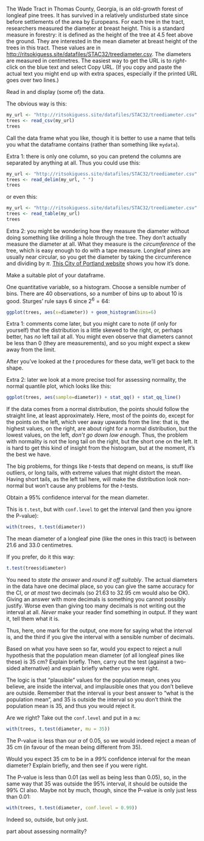 \question The Wade Tract in Thomas County, Georgia, is an old-growth forest of longleaf pine trees. It has survived in a relatively undisturbed state since before settlements of the area by Europeans. For each tree in the tract, researchers measured the diameter at breast height. This is a standard measure in forestry: it is defined as the height of the tree at 4.5 feet above the ground.\endnote{The height of a typical human breast off the ground. Men have a breast too, you know.} They are interested in the mean diameter at breast height of the trees in this tract. These values are in [http://ritsokiguess.site/datafiles/STAC32/treediameter.csv](http://ritsokiguess.site/datafiles/STAC32/treediameter.csv). The diameters are measured in centimetres.
The easiest way to get the URL is to *right*-click on the blue text and select Copy URL. (If you copy and paste the actual text you might end up with extra spaces, especially if the printed URL goes over two lines.)

\bP

\p[2] Read in and display (some of) the data.

\bS

The obvious way is this:

```r
my_url <- "http://ritsokiguess.site/datafiles/STAC32/treediameter.csv"
trees <- read_csv(my_url)
trees
```

Call the data frame what you like, though it is better to use a name that tells you what the dataframe contains (rather than something like `mydata`). 

Extra 1: there is only one column, so you can pretend the columns are separated by anything at all. Thus you could use this:

```r
my_url <- "http://ritsokiguess.site/datafiles/STAC32/treediameter.csv"
trees <- read_delim(my_url, " ")
trees
```

or even this:

```r
my_url <- "http://ritsokiguess.site/datafiles/STAC32/treediameter.csv"
trees <- read_table(my_url)
trees
```

Extra 2: you might be wondering how they measure the diameter without doing something like drilling a hole through the tree. They don't actually measure the diameter at all. What they measure is the *circumference* of the tree, which is easy enough to do with a tape measure. Longleaf pines are usually near circular, so you get the diameter by taking the circumference and dividing by $\pi$. [This City of Portland website](https://www.portlandoregon.gov/trees/article/424017) shows you how it's done.

\eS

\p Make a suitable plot of your dataframe.

\bS

One quantitative variable, so a histogram. Choose a sensible number of bins. There are 40 observations, so a number of bins up to about 10 is good. Sturges' rule says 6 since $2^6=64$:

```r
ggplot(trees, aes(x=diameter)) + geom_histogram(bins=6)
```

Extra 1: comments come later, but you might care to note (if only for yourself) that the distribution is a little skewed to the right, or, perhaps better, has *no* left tail at all. You might even observe that diameters cannot be less than 0 (they are measurements), and so you might expect a skew away from the limit. 

After you've looked at the $t$ procedures for these data, we'll get back to the shape. 

Extra 2: later we look at a more precise tool for assessing normality, the normal quantile plot, which looks like this:

```r
ggplot(trees, aes(sample=diameter)) + stat_qq() + stat_qq_line()
```

If the data comes from a normal distribution, the points should follow the straight line, at least approximately. Here, most of the points do, except for the points on the left, which veer away upwards from the line: that is, the highest values, on the right, are about right for a normal distribution, but the lowest values, on the left, *don't go down low enough*.\endnote{They cannot go down far enough, because they can't go below zero.}
Thus, the problem with normality is not the long tail on the right, but the short one on the left. It is hard to get this kind of insight from the histogram, but at the moment, it's the best we have.

The big problems, for things like $t$-tests that depend on means, is stuff like outliers, or long tails, with extreme values that might distort the mean. Having short tails, as the left tail here, will make the distribution look non-normal but won't cause any problems for the $t$-tests.


\eS

\p[3] Obtain a 95% confidence interval for the mean diameter.

\bS

This is `t.test`, but with `conf.level` to get the interval (and then you ignore the P-value):

```r
with(trees, t.test(diameter))
```

The mean diameter of a longleaf pine (like the ones in this tract) is between 21.6 and 33.0 centimetres.

If you prefer, do it this way:
```r
t.test(trees$diameter)
```


You need to *state the answer* and *round it off suitably*. The actual diameters in the data have one decimal place, so you can give the same accuracy for the CI, or *at most* two decimals (so 21.63 to 32.95 cm would also be OK).\endnote{One more decimal place than the data is the maximum you give in a CI.} Giving an answer with more decimals is something you cannot possibly justify. Worse even than giving too many decimals is not writing out the interval at all. *Never* make your reader find something in output. If they want it, tell them what it is. 

Thus, here, one mark for the output, one more for saying what the interval is, and the third if you give the interval with a sensible number of decimals.

\eS

\p[4] Based on what you have seen so far, would you expect to reject a null hypothesis that the population mean diameter (of all longleaf pines like these) is 35 cm? Explain briefly. Then, carry out the test (against a two-sided alternative) and explain briefly whether you were right.

\bS

The logic is that "plausible" values for the population mean, ones you believe, are inside the interval, and implausible ones that you don't believe are outside. Remember that the interval is your best answer to "what is the population mean", and 35 is outside the interval so you don't think the population mean is 35, and thus you would reject it.

Are we right? Take out the `conf.level` and put in a `mu`:

```r
with(trees, t.test(diameter, mu = 35))
```

The P-value is less than our $\alpha$ of 0.05, so we would indeed reject a mean of 35 cm (in favour of the mean being different from 35).

\eS

\p[3] Would you expect 35 cm to be in a *99%* confidence interval for the mean diameter? Explain briefly, and then see if you were right.

\bS

The P-value is less than 0.01 (as well as being less than 0.05), so, in the same way that 35 was outside the 95% interval, it should be outside the 99% CI also. Maybe not by much, though, since the P-value is only just less than 0.01:

```r
with(trees, t.test(diameter, conf.level = 0.99))
```

Indeed so, outside, but only just.

\eS

part about assessing normality?

\eP

